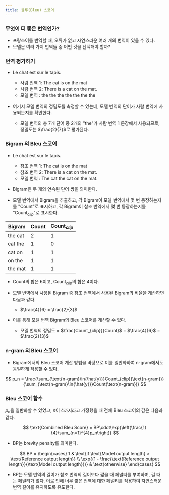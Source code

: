 ```yaml
---
title: 블루(Bleu) 스코어
---
```


### 무엇이 더 좋은 번역인가?

* 프랑스어를 번역할 때, 오류가 없고 자연스러운 여러 개의 번역이 있을 수 있다.
* 모델은 여러 가지 번역들 중 어떤 것을 선택해야 할까?

### 번역 평가하기

* Le chat est sur le tapis.
    * 사람 번역 1: The cat is on the mat
    * 사람 번역 2: There is a cat on the mat.
    * 모델 번역 : the the the the the the the

* 여기서 모델 번역의 정밀도를 측정할 수 있는데, 모델 번역의 단어가 사람 번역에 사용되는지를 확인한다.
    * 모델 번역의 총 7개 단어 중 2개의 "the"가 사람 번역 1 문장에서 사용되므로, 정밀도는 $\frac{2}{7}$로 평가된다.  
    
### Bigram 의 Bleu 스코어

* Le chat est sur le tapis.
    * 참조 번역 1: The cat is on the mat
    * 참조 번역 2: There is a cat on the mat.
    * 모델 번역 : The cat the cat on the mat.

* Bigram은 두 개의 연속된 단어 쌍을 의미한다.
* 모델 번역에서 Bigram을 추출하고, 각 Bigram이 모델 번역에서 몇 번 등장하는지를 "Count"로 표시하고, 각 Bigram이 참조 번역에서 몇 번 등장하는지를 "Count$_{clip}$"로 표시한다.

|Bigram|Count|Count$_{clip}$|
|------|-----|-------------|
|the cat|2|1|
|cat the|1|0|
|cat on|1|1|
|on the|1|1| 
|the mat|1|1|

* Count의 합은 6이고, Count$_{clip}$의 합은 4이다.
* 모델 번역에서 사용된 Bigram 중 참조 번역에서 사용된 Bigram의 비율을 계산하면 다음과 같다.
    * $\frac{4}{6} = \frac{2}{3}$

* 이를 통해 모델 번역 Bigram의 Bleu 스코어를 계산할 수 있다.
    * 모델 번역의 정밀도 = $\frac{Count_{clip}}{Count}$ = $\frac{4}{6}$ = $\frac{2}{3}$

### n-gram 의 Bleu 스코어

* Bigram에서의 Bleu 스코어 계산 방법을 바탕으로 이를 일반화하여 n-gram에서도 동일하게 적용할 수 있다.

$$
p_n = \frac{\sum_{\text{n-gram}\in{\hat{y}}}Count_{clip}(\text{n-gram})}{\sum_{\text{n-gram}\in{\hat{y}}}Count(\text{n-gram})}
$$

### Bleu 스코어 함수

$p_n$을 일반화할 수 있었고, $n$이 4까지라고 가정했을 때 전체 Bleu 스코어의 값은 다음과 같다.

$$
\text{Combined Bleu Score} = BP\cdot\exp{\left(\frac{1}{4}\sum_{n=1}^{4}p_n\right)}
$$

* BP는 brevity penalty를 의미한다.

$$
BP = 
\begin{cases} 
1 & \text{if \text{Model output length} > \text{Reference output length}} \\
\exp{(1 - \frac{\text{Reference output length}}{\text{Model output length}})} & \text{otherwise}
\end{cases}
$$

* BP는 모델 번역의 길이가 참조 번역의 길이보다 짧을 때 페널티를 부여하며, 길 때는 페널티가 없다. 이로 인해 너무 짧은 번역에 대한 페널티를 적용하여 자연스러운 번역 길이를 유지하도록 유도한다.